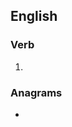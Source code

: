 ==English==

===Verb===
{{head|en|present participle}}

# {{present participle of|welsh|lang=en|nocat=1}}

===Anagrams===
* {{anagrams|en|a=eghilnsw|Wehlings|Wenglish|whingles}}